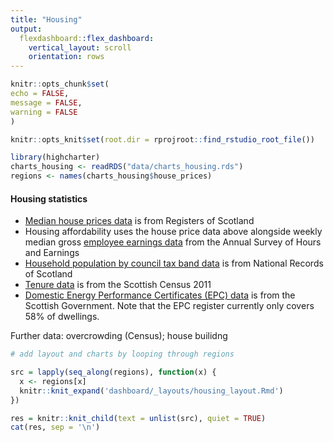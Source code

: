 ```yaml
---
title: "Housing"
output: 
  flexdashboard::flex_dashboard:
    vertical_layout: scroll
    orientation: rows
---
```


```r

knitr::opts_chunk$set(
echo = FALSE,
message = FALSE,
warning = FALSE
)

knitr::opts_knit$set(root.dir = rprojroot::find_rstudio_root_file())

```

```r

library(highcharter)
charts_housing <- readRDS("data/charts_housing.rds")
regions <- names(charts_housing$house_prices)

```

#### Housing statistics

- [Median house prices data](https://statistics.gov.scot/resource?uri=http%3A%2F%2Fstatistics.gov.scot%2Fdata%2Fresidential-properties-sales-and-price) is from Registers of Scotland
- Housing affordability uses the house price data above alongside weekly median gross [employee earnings data](https://www.ons.gov.uk/employmentandlabourmarket/peopleinwork/earningsandworkinghours/datasets/annualsurveyofhoursandearningsasheguidetotables) from the Annual Survey of Hours and Earnings
- [Household population by council tax band data](https://statistics.gov.scot/data/dwellings-by-council-tax-band-detailed-current-geographic-boundaries) is from National Records of Scotland
- [Tenure data](https://www.scotlandscensus.gov.uk/search-the-census#/) is from the Scottish Census 2011
- [Domestic Energy Performance Certificates (EPC) data](http://statistics.gov.scot/data/domestic-energy-performance-certificates) is from the Scottish Government. Note that the EPC register currently only covers 58% of dwellings.

Further data: overcrowding (Census); house builidng

```r

# add layout and charts by looping through regions

src = lapply(seq_along(regions), function(x) {
  x <- regions[x]
  knitr::knit_expand('dashboard/_layouts/housing_layout.Rmd')
})

res = knitr::knit_child(text = unlist(src), quiet = TRUE)
cat(res, sep = '\n')

```
